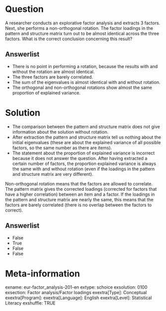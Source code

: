 Question
========
A researcher conducts an explorative factor analysis and extracts 3 factors. Next, she performs a non-orthogonal rotation. The factor loadings in the pattern and structure matrix turn out to be almost identical across the three factors. What is the correct conclusion concerning this result?

Answerlist
----------
* There is no point in performing a rotation, because the results with and without the rotation are almost identical.
* The three factors are barely correlated.
* The sum of the eigenvalues is almost identical with and without rotation.
* The orthogonal and non-orthogonal rotations show almost the same proportion of explained variance.


Solution
========
- The comparison between the pattern and structure matrix does not give information about the solution without rotation.  
- After extraction the pattern and structure matrix tell us nothing about the initial eigenvalues (these are about the explained variance of all possible factors, so the same number as there are items). 
- The statement about the proportion of explained variance is incorrect because it does not answer the question. After having extracted a certain number of factors, the proportion explained variance is always the same with and without rotation (even if the loadings in the pattern and structure matrix are very different).  

Non-orthogonal rotation means that the factors are allowed to correlate. The pattern matrix gives the corrected loadings (corrected for factors that have a higher correlation) between an item and a factor. If the loadings in the pattern and structure matrix are nearly the same, this means that the factors are barely correlated (there is no overlap between the factors to correct).

Answerlist
----------
* False
* True
* False
* False


Meta-information
================
exname: eur-factor_analysis-201-en
extype: schoice
exsolution: 0100
exsection: Factor analysis/Factor loadings
exextra[Type]: Conceptual
exextra[Program]: 
exextra[Language]: English
exextra[Level]: Statistical Literacy
exshuffle: TRUE